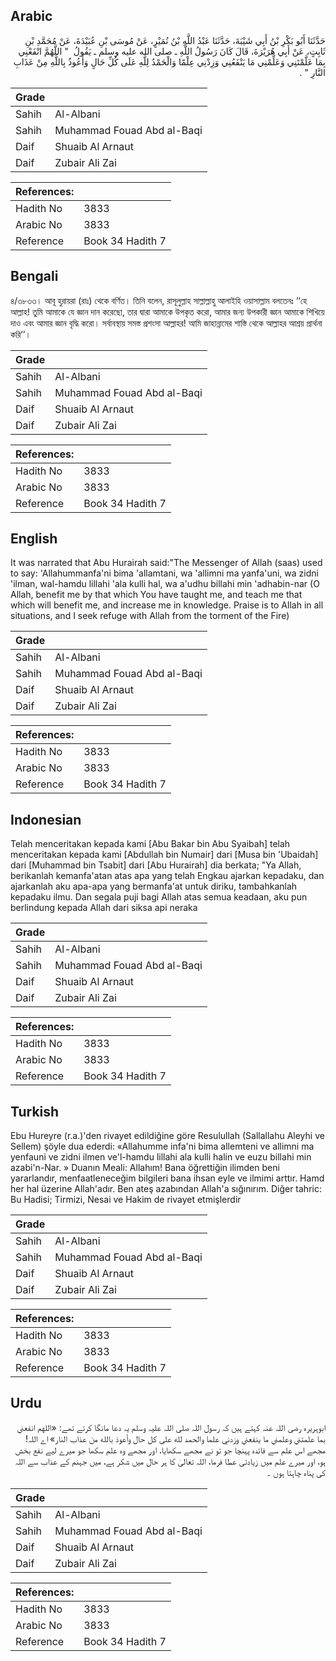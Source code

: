 ## Arabic


<div dir="rtl" lang="ar" style={{fontSize:'larger',backgroundColor:'#f8f9fa',padding:20}}>
حَدَّثَنَا أَبُو بَكْرِ بْنُ أَبِي شَيْبَةَ، حَدَّثَنَا عَبْدُ اللَّهِ بْنُ نُمَيْرٍ، عَنْ مُوسَى بْنِ عُبَيْدَةَ، عَنْ مُحَمَّدِ بْنِ ثَابِتٍ، عَنْ أَبِي هُرَيْرَةَ، قَالَ كَانَ رَسُولُ اللَّهِ ـ صلى الله عليه وسلم ـ يَقُولُ ‏ "‏ اللَّهُمَّ انْفَعْنِي بِمَا عَلَّمْتَنِي وَعَلِّمْنِي مَا يَنْفَعُنِي وَزِدْنِي عِلْمًا وَالْحَمْدُ لِلَّهِ عَلَى كُلِّ حَالٍ وَأَعُوذُ بِاللَّهِ مِنْ عَذَابِ النَّارِ ‏"‏ ‏.‏
</div>
<div style={{backgroundColor:'#f8f9fa',padding:20, marginBottom: 10}}><table> <thead> <tr> <th>Grade</th> <th></th> </tr> </thead> <tbody> <tr><td>Sahih</td><td>Al-Albani</td></tr><tr><td>Sahih</td><td>Muhammad Fouad Abd al-Baqi</td></tr><tr><td>Daif</td><td>Shuaib Al Arnaut</td></tr><tr><td>Daif</td><td>Zubair Ali Zai</td></tr></tbody></table><table> <thead> <tr> <th>References:</th> <th></th> </tr> </thead> <tbody><tr><td>Hadith No</td><td>3833</td></tr><tr><td>Arabic No</td><td>3833</td></tr><tr><td>Reference</td><td>Book 34 Hadith 7</td></tr></tbody></table></div>

## Bengali


<div dir="ltr" lang="bn" style={{fontSize:'larger',backgroundColor:'#f8f9fa',padding:20}}>
৪/৩৮৩৩। আবূ হুরায়রা (রাঃ) থেকে বর্ণিত। তিনি বলেন, রাসূলুল্লাহ সাল্লাল্লাহু আলাইহি ওয়াসাল্লাম বলতেনঃ ‘‘হে আল্লাহ! তুমি আমাকে যে জ্ঞান দান করেছো, তার দ্বারা আমাকে উপকৃত করো, আমার জন্য উপকারী জ্ঞান আমাকে শিখিয়ে দাও এবং আমার জ্ঞান বৃদ্ধি করো। সর্বাবস্থায় সমস্ত প্রশংসা আল্লাহর! আমি জাহান্নামের শাস্তি থেকে আল্লাহর আশ্রয় প্রার্থনা করি’’।
</div>
<div style={{backgroundColor:'#f8f9fa',padding:20, marginBottom: 10}}><table> <thead> <tr> <th>Grade</th> <th></th> </tr> </thead> <tbody> <tr><td>Sahih</td><td>Al-Albani</td></tr><tr><td>Sahih</td><td>Muhammad Fouad Abd al-Baqi</td></tr><tr><td>Daif</td><td>Shuaib Al Arnaut</td></tr><tr><td>Daif</td><td>Zubair Ali Zai</td></tr></tbody></table><table> <thead> <tr> <th>References:</th> <th></th> </tr> </thead> <tbody><tr><td>Hadith No</td><td>3833</td></tr><tr><td>Arabic No</td><td>3833</td></tr><tr><td>Reference</td><td>Book 34 Hadith 7</td></tr></tbody></table></div>

## English


<div dir="ltr" lang="en" style={{fontSize:'larger',backgroundColor:'#f8f9fa',padding:20}}>
It was narrated that Abu Hurairah said:"The Messenger of Allah (saas) used to say: 'Allahummanfa'ni bima 'allamtani, wa 'allimni ma yanfa'uni, wa zidni 'ilman, wal-hamdu lillahi 'ala kulli hal, wa a'udhu billahi min 'adhabin-nar (O Allah, benefit me by that which You have taught me, and teach me that which will benefit me, and increase me in knowledge. Praise is to Allah in all situations, and I seek refuge with Allah from the torment of the Fire)
</div>
<div style={{backgroundColor:'#f8f9fa',padding:20, marginBottom: 10}}><table> <thead> <tr> <th>Grade</th> <th></th> </tr> </thead> <tbody> <tr><td>Sahih</td><td>Al-Albani</td></tr><tr><td>Sahih</td><td>Muhammad Fouad Abd al-Baqi</td></tr><tr><td>Daif</td><td>Shuaib Al Arnaut</td></tr><tr><td>Daif</td><td>Zubair Ali Zai</td></tr></tbody></table><table> <thead> <tr> <th>References:</th> <th></th> </tr> </thead> <tbody><tr><td>Hadith No</td><td>3833</td></tr><tr><td>Arabic No</td><td>3833</td></tr><tr><td>Reference</td><td>Book 34 Hadith 7</td></tr></tbody></table></div>

## Indonesian


<div dir="ltr" lang="id" style={{fontSize:'larger',backgroundColor:'#f8f9fa',padding:20}}>
Telah menceritakan kepada kami [Abu Bakar bin Abu Syaibah] telah menceritakan kepada kami [Abdullah bin Numair] dari [Musa bin 'Ubaidah] dari [Muhammad bin Tsabit] dari [Abu Hurairah] dia berkata; "Ya Allah, berikanlah kemanfa'atan atas apa yang telah Engkau ajarkan kepadaku, dan ajarkanlah aku apa-apa yang bermanfa'at untuk diriku, tambahkanlah kepadaku ilmu. Dan segala puji bagi Allah atas semua keadaan, aku pun berlindung kepada Allah dari siksa api neraka
</div>
<div style={{backgroundColor:'#f8f9fa',padding:20, marginBottom: 10}}><table> <thead> <tr> <th>Grade</th> <th></th> </tr> </thead> <tbody> <tr><td>Sahih</td><td>Al-Albani</td></tr><tr><td>Sahih</td><td>Muhammad Fouad Abd al-Baqi</td></tr><tr><td>Daif</td><td>Shuaib Al Arnaut</td></tr><tr><td>Daif</td><td>Zubair Ali Zai</td></tr></tbody></table><table> <thead> <tr> <th>References:</th> <th></th> </tr> </thead> <tbody><tr><td>Hadith No</td><td>3833</td></tr><tr><td>Arabic No</td><td>3833</td></tr><tr><td>Reference</td><td>Book 34 Hadith 7</td></tr></tbody></table></div>

## Turkish


<div dir="ltr" lang="tr" style={{fontSize:'larger',backgroundColor:'#f8f9fa',padding:20}}>
Ebu Hureyre (r.a.)'den rivayet edildiğine göre Resulullah (Sallallahu Aleyhi ve Sellem) şöyle dua ederdi: «Allahumme infa'ni bima allemteni ve allimni ma yenfauni ve zidni ilmen ve'l-hamdu lillahi ala kulli halin ve euzu billahi min azabi'n-Nar. » Duanın Meali: Allahım! Bana öğrettiğin ilimden beni yararlandır, menfaatleneceğim bilgileri bana ihsan eyle ve ilmimi arttır. Hamd her hal üzerine Allah'adır. Ben ateş azabından Allah'a sığınırım. Diğer tahric: Bu Hadisi; Tirmizi, Nesai ve Hakim de rivayet etmişlerdir
</div>
<div style={{backgroundColor:'#f8f9fa',padding:20, marginBottom: 10}}><table> <thead> <tr> <th>Grade</th> <th></th> </tr> </thead> <tbody> <tr><td>Sahih</td><td>Al-Albani</td></tr><tr><td>Sahih</td><td>Muhammad Fouad Abd al-Baqi</td></tr><tr><td>Daif</td><td>Shuaib Al Arnaut</td></tr><tr><td>Daif</td><td>Zubair Ali Zai</td></tr></tbody></table><table> <thead> <tr> <th>References:</th> <th></th> </tr> </thead> <tbody><tr><td>Hadith No</td><td>3833</td></tr><tr><td>Arabic No</td><td>3833</td></tr><tr><td>Reference</td><td>Book 34 Hadith 7</td></tr></tbody></table></div>

## Urdu


<div dir="rtl" lang="ur" style={{fontSize:'larger',backgroundColor:'#f8f9fa',padding:20}}>
ابوہریرہ رضی اللہ عنہ کہتے ہیں کہ رسول اللہ صلی اللہ علیہ وسلم یہ دعا مانگا کرتے تھے: «اللهم انفعني بما علمتني وعلمني ما ينفعني وزدني علما والحمد لله على كل حال وأعوذ بالله من عذاب النار» اے اللہ! مجھے اس علم سے فائدہ پہنچا جو تو نے مجھے سکھایا، اور مجھے وہ علم سکھا جو میرے لیے نفع بخش ہو، اور میرے علم میں زیادتی عطا فرما، اللہ تعالیٰ کا ہر حال میں شکر ہے، میں جہنم کے عذاب سے اللہ کی پناہ چاہتا ہوں ۔
</div>
<div style={{backgroundColor:'#f8f9fa',padding:20, marginBottom: 10}}><table> <thead> <tr> <th>Grade</th> <th></th> </tr> </thead> <tbody> <tr><td>Sahih</td><td>Al-Albani</td></tr><tr><td>Sahih</td><td>Muhammad Fouad Abd al-Baqi</td></tr><tr><td>Daif</td><td>Shuaib Al Arnaut</td></tr><tr><td>Daif</td><td>Zubair Ali Zai</td></tr></tbody></table><table> <thead> <tr> <th>References:</th> <th></th> </tr> </thead> <tbody><tr><td>Hadith No</td><td>3833</td></tr><tr><td>Arabic No</td><td>3833</td></tr><tr><td>Reference</td><td>Book 34 Hadith 7</td></tr></tbody></table></div>